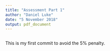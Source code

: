 ```yaml
---
title: "Assessment Part 1"
author: "Daniel Luke"
date: "5 November 2018"
output: pdf_document
---
```

```r

```

This is my first commit to avoid the 5% penalty.

